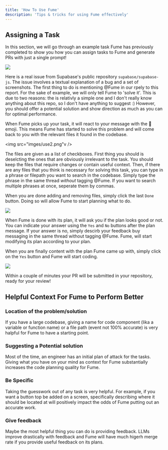 ```yaml
---
title: 'How To Use Fume'
description: 'Tips & tricks for using Fume effectively'
---
```


## Assigning a Task

In this section, we will go through an example task Fume has previously completed to show you how you can assign tasks to Fume and generate PRs with just a single prompt!

<img src="images/use1.png" />

Here is a real issue from Supabase's public repository `supabase/supabase-js`. The issue involves a textual explanation of a bug and a set of screenshots. The first thing to do is mentioning @Fume in our rpely to this report. For the sake of example, we will only tell Fume to 'solve it'. This is due to two reasons: the is relativly a simple one and I don't really know anything about this repo, so I don't have anything to suggest :) However, you should offer a potential solution and show direction as much as you can for optimal performance.

When Fume picks up your task, it will react to your message with the :eyes: emoji. This means Fume has started to solve this problem and will come back to you with the relevant files it found in the codebase.

<img src="imges/use2.png"v />

The files are given as a list of checkboxes. First thing you should is deselcting the ones that are obviously irrelevant to the task. You should keep the files that require changes or contain useful context. Then, if there are any files that you think is necessary for solving this task, you can type in a phrase or filepath you want to search in the codebase. Simply type the phrase in the same thread *without* tagging @Fume. If you want to search multiple phrases at once, seperate them by commas.

When you are done adding and removing files, simply click the last `Done` button. Doing so will allow Fume to start planning what to do.

<img src="images/use3.png" />

When Fume is done with its plan, it will ask you if the plan looks good or not. You can indicate your answer using the `Yes` and `No` buttons after the plan message. If your answer is no, simply descirb your feedback buy messaging in the same thread without tagging @Fume. Fume, will start modifying its plan according to your plan.

When you are finally content with the plan Fume came up with, simply click on the `Yes` button and Fume will start coding.

<img src="images/use4.png" />

Within a couple of minutes your PR will be submitted in your repository, ready for your review!

## Helpful Context For Fume to Perform Better

### Location of the problem/solution

If you have a large codebase, giving a name for code component (lika a variable or function name) or a file path (event not 100% accurate) is very halpful for Fume to have a starting point.

### Suggesting a Potential solution

Most of the time, an engineer has an initial plan of attack for the tasks. Giving what you have on your mind as context for Fume substantially increases the code planning quality for Fume.

### Be Specific

Taking the guesswork out of any task is very helpful. For example, if you want a button top be added on a screen, specifically describing where it should be located at will positively impact the odds of Fume putting out an accurate work.

### Give feedback

Maybe the most helpful thing you can do is providing feedback. LLMs improve drastically with feedback and Fume will have much higerh merge rate if you provide useful feedback on its plans.